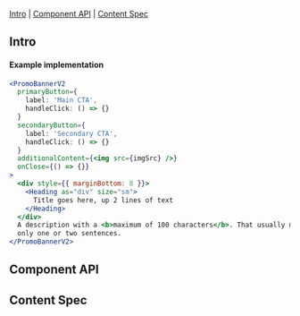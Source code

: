 
<Meta of={Stories} />

<Title>PromoBannerV2</Title>

[Intro](#Intro) | [Component API](#ComponentAPI) | [Content Spec](#ContentSpec)

## Intro <a id="Intro" />

<Canvas of={Stories.Default} sourceState="none" />

#### Example implementation

```jsx
<PromoBannerV2
  primaryButton={
    label: 'Main CTA',
    handleClick: () => {}
  }
  secondaryButton={
    label: 'Secondary CTA',
    handleClick: () => {}
  }
  additionalContent={<img src={imgSrc} />}
  onClose={() => {}}
>
  <div style={{ marginBottom: 8 }}>
    <Heading as="div" size="sm">
      Title goes here, up 2 lines of text
    </Heading>
  </div>
  A description with a <b>maximum of 100 characters</b>. That usually means
  only one or two sentences.
</PromoBannerV2>
```

## Component API <a id="ComponentAPI" />

<ArgTypes of={Stories.Default} />

## Content Spec <a id="ContentSpec" />

<Figma
  showLink
  height="100%"
  url="https://www.figma.com/file/9FDwjR8lYvincseDkKypC4/Component-Documentations?type=design&node-id=646-40122&mode=dev"
/>
